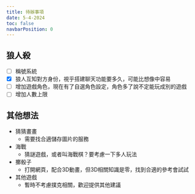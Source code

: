 ```yaml
---
title: 待辦事項
date: 5-4-2024
toc: false
navbarPosition: 0
---
```


## 狼人殺

- [ ] 稱號系統
- [x] 狼人互知對方身份，視乎搭建聊天功能要多久，可能比想像中容易
- [ ] 增加遊戲角色，現在有了自選角色設定，角色多了說不定能玩成別的遊戲
- [ ] 增加人數上限

## 其他想法

- 猜猜畫畫
  - 需要找合適儲存圖片的服務
- 海戰
  - 猜謎遊戲，或者叫海戰棋？要考慮一下多人玩法
- 擲骰子
  - 打開網頁，配合3D動畫，但3D相關知識是零，找到合適的參考會試試
- 其他遊戲
  - 暫時不考慮撲克相關，歡迎提供其他建議
